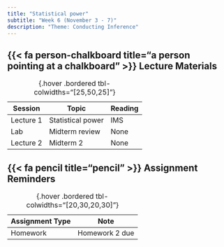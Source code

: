 ```yaml
---
title: "Statistical power"
subtitle: "Week 6 (November 3 - 7)"
description: "Theme: Conducting Inference"
---
```


## {{< fa person-chalkboard title="a person pointing at a chalkboard" >}} Lecture Materials {#lecture-materials}

| Session | Topic  | Reading |
|---------|--------|---------|
| Lecture 1 | Statistical power | IMS |
| Lab | Midterm review | None |
| Lecture 2 | Midterm 2 | None |
: {.hover .bordered tbl-colwidths="[25,50,25]"} 

## {{< fa pencil title="pencil" >}} Assignment Reminders {#assignment-reminders}

| Assignment Type | Note                      |
|-----------------|---------------------------|
| Homework        | Homework 2 due            |
: {.hover .bordered tbl-colwidths="[20,30,20,30]"} 

